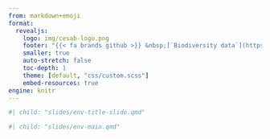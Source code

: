 ```yaml
---
from: markdown+emoji
format:
  revealjs:
    logo: img/cesab-logo.png
    footer: "{{< fa brands github >}} &nbsp;[`Biodiversity data`](https://biodiversitydata.github.io/) &nbsp; &bull; &nbsp; {{< fa brands creative-commons >}} {{< fa brands creative-commons-by >}} &nbsp;[`cc-by-4.0`](https://creativecommons.org/licenses/by/4.0/deed.en)"
    smaller: true
    auto-stretch: false
    toc-depth: 1
    theme: [default, "css/custom.scss"]
    embed-resources: true
engine: knitr
---
```



```r
#| child: "slides/env-title-slide.qmd"
```

```r
#| child: "slides/env-main.qmd"
```

